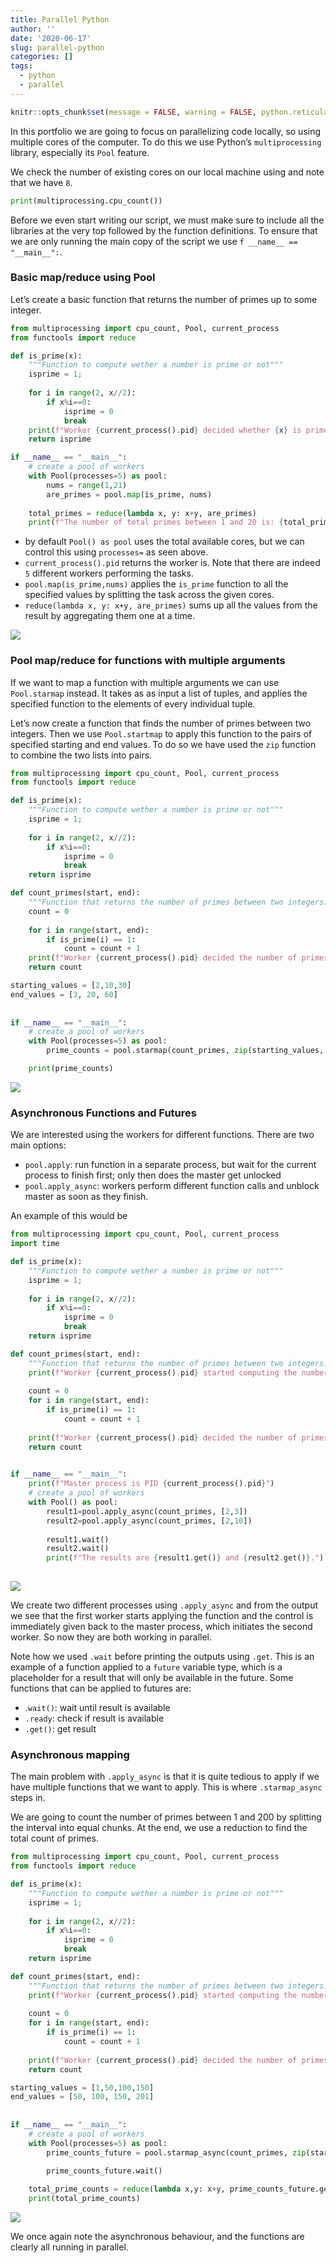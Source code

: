 ```yaml
---
title: Parallel Python
author: ''
date: '2020-06-17'
slug: parallel-python
categories: []
tags:
  - python
  - parallel
---
```

```r
knitr::opts_chunk$set(message = FALSE, warning = FALSE, python.reticulate=FALSE)
```

In this portfolio we are going to focus on parallelizing code locally, so using multiple cores of the computer. To do this we use Python's `multiprocessing` library, especially its `Pool` feature.

We check the number of existing cores on our local machine using and note that we have `8`.
```python
print(multiprocessing.cpu_count())
```

Before we even start writing our script, we must make sure to include all the libraries at the very top followed by the function definitions. To ensure that we are only running the main copy of the script we use `f __name__ == "__main__":`.

### Basic map/reduce using Pool

Let's create a basic function that returns the number of primes up to some integer.
```python
from multiprocessing import cpu_count, Pool, current_process
from functools import reduce

def is_prime(x):
    """Function to compute wether a number is prime or not"""
    isprime = 1;
    
    for i in range(2, x//2):
        if x%i==0: 
            isprime = 0
            break
    print(f"Worker {current_process().pid} decided whether {x} is prime")
    return isprime

if __name__ == "__main__":
    # create a pool of workers
    with Pool(processes=5) as pool:
        nums = range(1,21)
        are_primes = pool.map(is_prime, nums)
        
    total_primes = reduce(lambda x, y: x+y, are_primes)
    print(f"The number of total primes between 1 and 20 is: {total_primes}")
```

* by default `Pool() as pool` uses the total available cores, but we can control this using `processes=` as seen above. 
* `current_process().pid` returns the worker is. Note that there are indeed `5` different workers performing the tasks.
* `pool.map(is_prime,nums)` applies the `is_prime` function to all the specified values by splitting the task across the given cores.
* `reduce(lambda x, y: x+y, are_primes)` sums up all the values from the result by aggregating them one at a time.

![](/post/2020-06-17-parallel-python_files/primes.png)

### Pool map/reduce for functions with multiple arguments
If we want to map a function with multiple arguments we can use `Pool.starmap` instead. It takes as as input a list of tuples, and applies the specified function to the elements of every individual tuple.

Let's now create a function that finds the number of primes between two integers. Then we use `Pool.startmap` to apply this function to the pairs of specified starting and end values. To do so we have used the `zip` function to combine the two lists into pairs.
```python
from multiprocessing import cpu_count, Pool, current_process
from functools import reduce

def is_prime(x):
    """Function to compute wether a number is prime or not"""
    isprime = 1;
    
    for i in range(2, x//2):
        if x%i==0: 
            isprime = 0
            break
    return isprime

def count_primes(start, end):
    """Function that returns the number of primes between two integers."""
    count = 0
    
    for i in range(start, end):
        if is_prime(i) == 1:
            count = count + 1
    print(f"Worker {current_process().pid} decided the number of primes between {start} and {end}")        
    return count

starting_values = [2,10,30]
end_values = [3, 20, 60]
    
    
if __name__ == "__main__":
    # create a pool of workers
    with Pool(processes=5) as pool:
        prime_counts = pool.starmap(count_primes, zip(starting_values, end_values))

    print(prime_counts)
```

![](/post/2020-06-17-parallel-python_files/count_primes.png)

### Asynchronous Functions and Futures

We are interested using the workers for different functions.  There are two main options:

* `pool.apply`: run function in a separate process, but wait for the current process to finish first; only then does the master get unlocked
* `pool.apply_async`: workers perform different function calls and unblock master as soon as they finish.

An example of this would be
```python
from multiprocessing import cpu_count, Pool, current_process
import time

def is_prime(x):
    """Function to compute wether a number is prime or not"""
    isprime = 1;
    
    for i in range(2, x//2):
        if x%i==0: 
            isprime = 0
            break
    return isprime

def count_primes(start, end):
    """Function that returns the number of primes between two integers."""
    print(f"Worker {current_process().pid} started computing the number of primes between {start} and {end}")  
    
    count = 0
    for i in range(start, end):
        if is_prime(i) == 1:
            count = count + 1
            
    print(f"Worker {current_process().pid} decided the number of primes between {start} and {end}. It is {count}.")      
    return count

    
if __name__ == "__main__":
    print(f"Master process is PID {current_process().pid}")
    # create a pool of workers
    with Pool() as pool:
        result1=pool.apply_async(count_primes, [2,3])
        result2=pool.apply_async(count_primes, [2,10])
        
        result1.wait()
        result2.wait()
        print(f"The results are {result1.get()} and {result2.get()}.")
      
```
![](/post/2020-06-17-parallel-python_files/async_res.png)

We create two different processes using `.apply_async` and from the output we see that the first worker starts applying the function and the control is immediately given back to the master process, which initiates the second worker. So now they are both working in parallel.

Note how we used `.wait` before printing the outputs using `.get`. This is an example of a function applied to a `future` variable type, which is a placeholder for a result that will only be available in the future. Some functions that can be applied to futures are:

* .`wait()`: wait until result is available
* `.ready`: check if result is available
* `.get()`: get result

### Asynchronous mapping
The main problem with `.apply_async` is that it is quite tedious to apply if we have multiple functions that we want to apply. This is where `.starmap_async` steps in.

We are going to count the number of primes between 1 and 200 by splitting the interval into equal chunks. At the end, we use a reduction to find the total count of primes.
```python
from multiprocessing import cpu_count, Pool, current_process
from functools import reduce

def is_prime(x):
    """Function to compute wether a number is prime or not"""
    isprime = 1;
    
    for i in range(2, x//2):
        if x%i==0: 
            isprime = 0
            break
    return isprime

def count_primes(start, end):
    """Function that returns the number of primes between two integers."""
    print(f"Worker {current_process().pid} started computing the number of primes between {start} and {end-1}") 
    
    count = 0
    for i in range(start, end):
        if is_prime(i) == 1:
            count = count + 1
            
    print(f"Worker {current_process().pid} decided the number of primes between {start} and {end-1}. It is {count}.")        
    return count

starting_values = [1,50,100,150]
end_values = [50, 100, 150, 201]
    
    
if __name__ == "__main__":
    # create a pool of workers
    with Pool(processes=5) as pool:
        prime_counts_future = pool.starmap_async(count_primes, zip(starting_values, end_values))

        prime_counts_future.wait()
        
    total_prime_counts = reduce(lambda x,y: x+y, prime_counts_future.get())
    print(total_prime_counts)
```

![](/post/2020-06-17-parallel-python_files/async_map.png)

We once again note the asynchronous behaviour, and the functions are clearly all running in parallel.